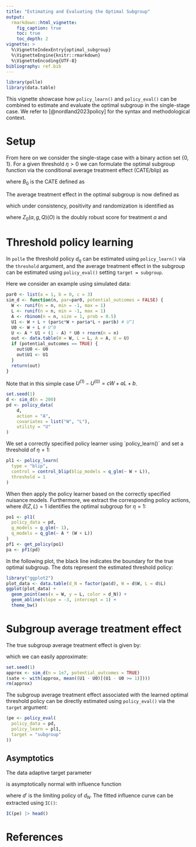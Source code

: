 ```yaml
---
title: "Estimating and Evaluating the Optimal Subgroup"
output:
  rmarkdown::html_vignette:
    fig_caption: true
    toc: true    
    toc_depth: 2
vignette: >
  %\VignetteIndexEntry{optimal_subgroup}
  %\VignetteEngine{knitr::rmarkdown}
  %\VignetteEncoding{UTF-8}
bibliography: ref.bib  
---
```


```r
library(polle)
library(data.table)
```

This vignette showcase how `policy_learn()` and `policy_eval()` can be
combined to estimate and evaluate the optimal subgroup in the single-stage
case. We refer to [@nordland2023policy] for the syntax and methodological context.

# Setup

From here on we consider the single-stage case with a binary action set
$\{0,1\}$. For a given threshold $\eta > 0$ we can formulate the optimal subgroup
function via the conditional average treatment effect (CATE/blip) as

\begin{align*}
d^\eta_0(v)_ = I\{B_0(v) > \eta\},
\end{align*}
where $B_0$ is the CATE defined as
\begin{align*}
E\left[U^{(1)} - U^{(0)} \big | V = v \right].
\end{align*}

The average treatment effect in the optimal subgroup is now defined as
\begin{align*}
E\left[U^{(1)} - U^{(0)} \big | d^\eta_0(V) = 1 \right],
\end{align*}

which under consistency, positivity and randomization is identified as

\begin{align*}
E\left[Z_0(1,g,Q)(O) - Z_0(0,g,Q)(O) \big | d^\eta_0(V) = 1 \right],
\end{align*}

where $Z_0(a,g,Q)(O)$ is the doubly robust score for treatment $a$ and

\begin{align*}
d^\eta_0(v) &= I\{B_0(v) > \eta\}\\
B_0(v) &= E\left[Z_0(1,g,Q)(O) - Z_0(0,g,Q)(O) \big | V = v \right]
\end{align*}


# Threshold policy learning

In `polle` the threshold policy $d_\eta$ can be estimated using `policy_learn()`
via the `threshold` argument, and the average treatment effect in the subgroup
can be estimated using `policy_eval()` setting `target = subgroup`.

Here we consider an example using simulated data:

```r
par0 <- list(a = 1, b = 0, c = 3)
sim_d <- function(n, par=par0, potential_outcomes = FALSE) {
  W <- runif(n = n, min = -1, max = 1)
  L <- runif(n = n, min = -1, max = 1)
  A <- rbinom(n = n, size = 1, prob = 0.5)
  U1 <- W + L + (par$c*W + par$a*L + par$b) # U^1
  U0 <- W + L # U^0
  U <- A * U1 + (1 - A) * U0 + rnorm(n = n)
  out <- data.table(W = W, L = L, A = A, U = U)
  if (potential_outcomes == TRUE) {
    out$U0 <- U0
    out$U1 <- U1
  }
  return(out)
}
```

Note that in this simple case $U^{(1)} - U^{(0)} = cW + aL + b$.

```r
set.seed(1)
d <- sim_d(n = 200)
pd <- policy_data(
    d,
    action = "A",
    covariates = list("W", "L"),
    utility = "U"
)
```

We set a correctly specified policy learner using ´policy_learn()´ and set
a threshold of $\eta = 1$:

```r
pl1 <- policy_learn(
  type = "blip",
  control = control_blip(blip_models = q_glm(~ W + L)),
  threshold = 1
)
```

When then apply the policy learner based on the correctly
specified nuisance models. Furthermore, we extract
the corresponding policy actions, where $\hat d(Z,L) = 1$
identifies the optimal subgroup for $\eta = 1$:

```r
po1 <- pl1(
  policy_data = pd,
  g_models = g_glm(~ 1),
  q_models = q_glm(~ A * (W + L))
)
pf1 <- get_policy(po1)
pa <- pf1(pd)
```

In the following plot, the black line indicates the boundary
for the true optimal subgroup. The dots represent the
estimated threshold policy:

```r
library("ggplot2")
plot_data <- data.table(d_N = factor(pa$d), W = d$W, L = d$L)
ggplot(plot_data) +
  geom_point(aes(x = W, y = L, color = d_N)) +
  geom_abline(slope = -3, intercept = 1) +
  theme_bw()
```

# Subgroup average treatment effect

The true subgroup average treatment effect is given by:

\begin{align*}
E[cW + aL + b | cW + aL + b \geq \eta ],
\end{align*}

which we can easily approximate:

```r
set.seed(1)
approx <- sim_d(n = 1e7, potential_outcomes = TRUE)
(sate <- with(approx, mean((U1 - U0)[(U1 - U0 >= 1)])))
rm(approx)
```

The subgroup average treatment effect associated with the learned optimal threshold policy
can be directly estimated using `policy_eval()` via the `target` argument:

```r
(pe <- policy_eval(
  policy_data = pd,
  policy_learn = pl1,
  target = "subgroup"
))
```

## Asymptotics

The data adaptive target parameter

\begin{align*}
E[U^{(1)} - U^{(0)}| d_N(V) = 1] = E[Z_0(1,g,Q)(O) - Z_0(0,g,Q)(O)| d_N(V) = 1]
\end{align*}

is asymptotically normal with influence function

\begin{align*}
\frac{1}{P(d'(\cdot) = 1)} I\{d'(\cdot) = 1\}\left\{Z(1,g,Q)(O) - Z(0,g,Q)(O) - E[Z(1,g,Q)(O) - Z(0,g,Q)(O) | d'(\cdot) = 1]\right\},
\end{align*}

where $d'$ is the limiting policy of $d_N$. The fitted influence curve can be extracted using `IC()`:

```r
IC(pe) |> head()
```

# References
